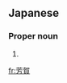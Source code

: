 ==Japanese==
{{ja-kanjitab|は|が|yomi=o}}

===Proper noun===
{{ja-pos|はが|proper}}

# {{surname|lang=ja|sort=はが}}

[[fr:芳賀]]